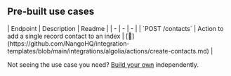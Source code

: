
## Pre-built use cases

<AccordionGroup>


<Accordion title="Others">
| Endpoint | Description | Readme |
| - | - | - |
| `POST /contacts` | Action to add a single record contact to an index | [🔗](https://github.com/NangoHQ/integration-templates/blob/main/integrations/algolia/actions/create-contacts.md) |
</Accordion>

</AccordionGroup>

<Tip>Not seeing the use case you need? [Build your own](https://nango.dev/slack) independently.</Tip>
